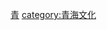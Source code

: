 {{Catnav|頁面分類|各種主題的頁面分類|依中国各省来作的分类|中国各省文物}}
{{Catnav|頁面分類|...|文物|各國文物|中国文物|中国各省文物}}

[[category:中国各省文物|青]]
[[category:青海文化|category:青海文化]]